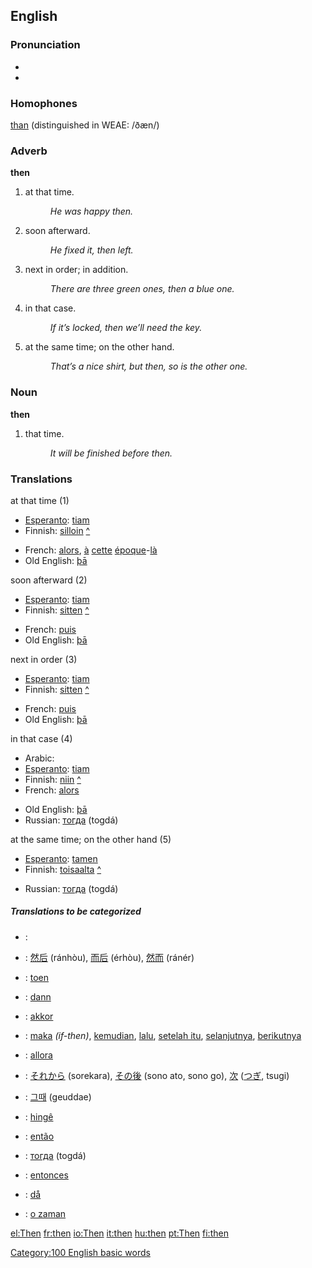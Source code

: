 ==English==

{{rank|like|little|now|78|then|A|should|can}}

===Pronunciation===
*{{IPA|[[WEAE]] /ðɛn/}}
*{{audio|en-us-then.ogg|Audio (US)}}

===Homophones===
[[than]] (distinguished in WEAE: /ðæn/)

===Adverb===
'''then'''

#at that time.
#:''He was happy then.''
#soon afterward.
#:''He fixed it, then left.''
#next in order; in addition.
#:''There are three green ones, then a blue one.''
#in that case.
#:''If it’s locked, then we’ll need the key.''
#at the same time; on the other hand.
#:''That’s a nice shirt, but then, so is the other one.''

===Noun===
'''then'''

#that time.
#:''It will be finished before then.''

===Translations===
;at that time (1)
{{top}}
*[[Esperanto]]: [[tiam]]
*Finnish: [[silloin]] [[:fi:silloin|^]]
{{mid}}
*French: [[alors]], [[à]] [[cette]] [[époque]]-[[là]]
*Old English: [[þa|þā]]
{{bottom}}

;soon afterward (2)
{{top}}
*[[Esperanto]]: [[tiam]]
*Finnish: [[sitten]] [[:fi:sitten|^]]
{{mid}}
*French: [[puis]]
*Old English: [[þa|þā]]
{{bottom}}

;next in order (3)
{{top}}
*[[Esperanto]]: [[tiam]]
*Finnish: [[sitten]] [[:fi:sitten|^]]
{{mid}}
*French: [[puis]]
*Old English: [[þa|þā]]
{{bottom}}

;in that case (4)
{{top}}
*Arabic: {{ARchar|[[ثم]]}} {{Unicode|(θúmma)}}
*[[Esperanto]]: [[tiam]]
*Finnish: [[niin]] [[:fi:niin|^]]
*French: [[alors]]
{{mid}}
*Old English: [[þa|þā]]
*Russian: [[тогда]] (togdá)
{{bottom}}

;at the same time; on the other hand (5)
{{top}}
*[[Esperanto]]: [[tamen]]
*Finnish: [[toisaalta]] [[:fi:toisaalta|^]]
{{mid}}
*Russian: [[тогда]] (togdá)
{{bottom}}

=====Translations to be categorized=====
{{checktrans}}

*{{ttbc|Arabic}}: {{ARchar|[[ثم]]}} {{Unicode|(θúmma)}}
*{{ttbc|Chinese}}: [[然后]] (ránhòu), [[而后]] (érhòu), [[然而]] (ránér)
*{{ttbc|Dutch}}: [[toen]]
*{{ttbc|German}}: [[dann]]
*{{ttbc|Hungarian}}: [[akkor]]
*{{ttbc|Indonesian}}: [[maka]] ''(if-then)'', [[kemudian]], [[lalu]], [[setelah itu]], [[selanjutnya]], [[berikutnya]]
*{{ttbc|Italian}}: [[allora]]
*{{ttbc|Japanese}}: [[それから]] (sorekara), [[その後]] (sono ato, sono go), [[次]] ([[つぎ]], tsugi)
*{{ttbc|Korean}}: [[그때]] (geuddae)
*{{ttbc|Kurdish}}: [[hingê]]
*{{ttbc|Portuguese}}: [[então]]
*{{ttbc|Russian}}: [[тогда]] (togdá)
*{{ttbc|Spanish}}: [[entonces]]
*{{ttbc|Swedish}}: [[då]]
*{{ttbc|Turkish}}: [[o zaman]]

[[Category:100 English basic words]]

[[el:Then]]
[[fr:then]]
[[io:Then]]
[[it:then]]
[[hu:then]]
[[pt:Then]]
[[fi:then]]